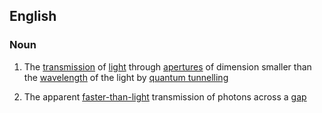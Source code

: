 ==English==

===Noun===
{{en-noun|head=[[photon]] [[tunnelling]]|-}}

# {{lb|en|physics}} The [[transmission]] of [[light]] through [[aperture]]s of dimension smaller than the [[wavelength]] of the light by [[quantum tunnelling]]
# {{lb|en|physics}} The apparent [[faster-than-light]] transmission of photons across a [[gap]]